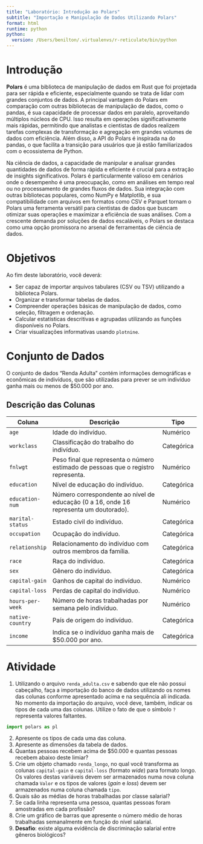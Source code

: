 ```yaml
---
title: "Laboratório: Introdução ao Polars"
subtitle: "Importação e Manipulação de Dados Utilizando Polars"
format: html
runtime: python
python:
  version: /Users/benilton/.virtualenvs/r-reticulate/bin/python
---
```


# Introdução

**Polars** é uma biblioteca de manipulação de dados em Rust que foi projetada para ser rápida e eficiente, especialmente quando se trata de lidar com grandes conjuntos de dados. A principal vantagem do Polars em comparação com outras bibliotecas de manipulação de dados, como o pandas, é sua capacidade de processar dados em paralelo, aproveitando múltiplos núcleos de CPU. Isso resulta em operações significativamente mais rápidas, permitindo que analistas e cientistas de dados realizem tarefas complexas de transformação e agregação em grandes volumes de dados com eficiência. Além disso, a API do Polars é inspirada na do pandas, o que facilita a transição para usuários que já estão familiarizados com o ecossistema de Python.

Na ciência de dados, a capacidade de manipular e analisar grandes quantidades de dados de forma rápida e eficiente é crucial para a extração de insights significativos. Polars é particularmente valioso em cenários onde o desempenho é uma preocupação, como em análises em tempo real ou no processamento de grandes fluxos de dados. Sua integração com outras bibliotecas populares, como NumPy e Matplotlib, e sua compatibilidade com arquivos em formatos como CSV e Parquet tornam o Polars uma ferramenta versátil para cientistas de dados que buscam otimizar suas operações e maximizar a eficiência de suas análises. Com a crescente demanda por soluções de dados escaláveis, o Polars se destaca como uma opção promissora no arsenal de ferramentas de ciência de dados.

# Objetivos

Ao fim deste laboratório, você deverá:

- Ser capaz de importar arquivos tabulares (CSV ou TSV) utilizando a biblioteca Polars.
- Organizar e transformar tabelas de dados.
- Compreender operações básicas de manipulação de dados, como seleção, filtragem e ordenação.
- Calcular estatísticas descritivas e agrupadas utilizando as funções disponíveis no Polars.
- Criar visualizações informativas usando `plotnine`.

# Conjunto de Dados

O conjunto de dados "Renda Adulta" contém informações demográficas e econômicas de indivíduos, que são utilizadas para prever se um indivíduo ganha mais ou menos de $50.000 por ano.

## Descrição das Colunas

| Coluna               | Descrição                                                                                               | Tipo    |
|----------------------|---------------------------------------------------------------------------------------------------------|---------|
| `age`                | Idade do indivíduo.                                                                                    | Numérico|
| `workclass`          | Classificação do trabalho do indivíduo.                                                                | Categórica |
| `fnlwgt`             | Peso final que representa o número estimado de pessoas que o registro representa.                      | Numérico |
| `education`          | Nível de educação do indivíduo.                                                                         | Categórica |
| `education-num`      | Número correspondente ao nível de educação (0 a 16, onde 16 representa um doutorado).                  | Numérico |
| `marital-status`     | Estado civil do indivíduo.                                                                              | Categórica |
| `occupation`         | Ocupação do indivíduo.                                                                                 | Categórica |
| `relationship`       | Relacionamento do indivíduo com outros membros da família.                                             | Categórica |
| `race`               | Raça do indivíduo.                                                                                     | Categórica |
| `sex`                | Gênero do indivíduo.                                                                                   | Categórica |
| `capital-gain`       | Ganhos de capital do indivíduo.                                                                         | Numérico |
| `capital-loss`       | Perdas de capital do indivíduo.                                                                         | Numérico |
| `hours-per-week`     | Número de horas trabalhadas por semana pelo indivíduo.                                                 | Numérico |
| `native-country`     | País de origem do indivíduo.                                                                            | Categórica |
| `income`             | Indica se o indivíduo ganha mais de $50.000 por ano.                                                  | Categórica |

# Atividade

1. Utilizando o arquivo `renda_adulta.csv` e sabendo que ele não possui cabeçalho, faça a importação do banco de dados utilizando os nomes das colunas conforme apresentado acima e na sequência ali indicada. No momento da importação do arquivo, você deve, também, indicar os tipos de cada uma das colunas. Utilize o fato de que o símbolo `?` representa valores faltantes.

```python
import polars as pl
```


2. Apresente os tipos de cada uma das coluna.
3. Apresente as dimensões da tabela de dados.
4. Quantas pessoas recebem acima de $50.000 e quantas pessoas recebem abaixo deste limiar?
5. Crie um objeto chamado `renda_longo`, no qual você transforma as colunas `capital-gain` e `capital-loss` (formato _wide_) para formato longo. Os valores destas variáveis devem ser armazenados numa nova coluna chamada `Valor` e os tipos de valores (_gain_ e _loss_) devem ser armazenados numa coluna chamada `tipo`.
6. Quais são as médias de horas trabalhadas por classe salarial?
7. Se cada linha representa uma pessoa, quantas pessoas foram amostradas em cada profissão?
8. Crie um gráfico de barras que apresente o número médio de horas trabalhadas semanalmente em função do nível salarial.
9. **Desafio**: existe alguma evidência de discriminação salarial entre gêneros biológicos?
